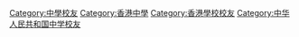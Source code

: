 [[Category:中學校友|Category:中學校友]]
[[Category:香港中學|Category:香港中學]]
[[Category:香港學校校友|Category:香港學校校友]]
[[Category:中华人民共和国中学校友|Category:中华人民共和国中学校友]]